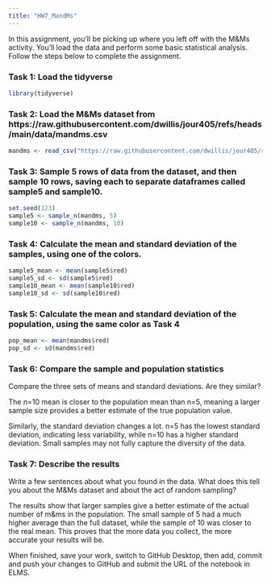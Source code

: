 ```yaml
---
title: "HW7_MandMs"
---
```


In this assignment, you'll be picking up where you left off with the M&Ms activity. You'll load the data and perform some basic statistical analysis. Follow the steps below to complete the assignment.

### Task 1: Load the tidyverse
```r
library(tidyverse)
```


### Task 2: Load the M&Ms dataset from https://raw.githubusercontent.com/dwillis/jour405/refs/heads/main/data/mandms.csv
```r
mandms <- read_csv("https://raw.githubusercontent.com/dwillis/jour405/refs/heads/main/data/mandms.csv")
```


### Task 3: Sample 5 rows of data from the dataset, and then sample 10 rows, saving each to separate dataframes called sample5 and sample10.
```r
set.seed(123)
sample5 <- sample_n(mandms, 5)
sample10 <- sample_n(mandms, 10)
```


### Task 4: Calculate the mean and standard deviation of the samples, using one of the colors.
```r
sample5_mean <- mean(sample5$red)
sample5_sd <- sd(sample5$red)
sample10_mean <- mean(sample10$red)
sample10_sd <- sd(sample10$red)
```


### Task 5: Calculate the mean and standard deviation of the population, using the same color as Task 4
```r
pop_mean <- mean(mandms$red)
pop_sd <- sd(mandms$red)
```


### Task 6: Compare the sample and population statistics

Compare the three sets of means and standard deviations. Are they similar?

The n=10 mean is closer to the population mean than n=5, meaning a larger sample size provides a better estimate of the true population value.

Similarly, the standard deviation changes a lot. n=5 has the lowest standard deviation, indicating less variability, while n=10 has a higher standard deviation. Small samples may not fully capture the diversity of the data.



### Task 7: Describe the results

Write a few sentences about what you found in the data. What does this tell you about the M&Ms dataset and about the act of random sampling?

The results show that larger samples give a better estimate of the actual number of m&ms in the population. The small sample of 5 had a much higher average than the full dataset, while the sample of 10 was closer to the real mean. This proves that the more data you collect, the more accurate your results will be.

When finished, save your work, switch to GitHub Desktop, then add, commit and push your changes to GitHub and submit the URL of the notebook in ELMS.
